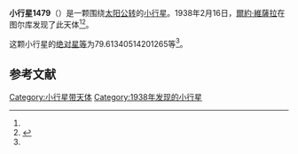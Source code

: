 {{Infobox planet
| bgcolour = #FFFFC0
| name = 1479 Inkeri
| symbol = 
| image = 
| caption = 
| discovery = yes
| discovery_ref = 
| discoverer = [[爾約·維薩拉|爾約·維薩拉]]
| discovery_site = [[图尔库|图尔库]] 
| discovered = 1938年2月16日
| designations = yes
| mp_name = 
| named_after = 
| alt_names = 1938 DE/ 1934 FR / 1956 JD / A916 AC / A923 RG
| mp_category = [[主带小行星|主带小行星]]
| orbit_ref = <ref name="a">[http://ssd.jpl.nasa.gov/sbdb.cgi?sstr=1479 1479 Inkeri] {{Wayback|url=http://ssd.jpl.nasa.gov/sbdb.cgi?sstr=1479 |date=20201118215456 }}，小行星數據庫瀏覽器（JPL Small-Body Database Browser）－[[美国国家航空航天局|美国国家航空航天局]]喷气推进实验室</ref>
| epoch = 2456400.5 (2013年4月18日更新)
| aphelion = {{convert|3.18952583827046|AU|km|3|abbr=on|lk=out}}
| perihelion = {{convert|2.16258468225542|AU|km|3|abbr=on}}
| semimajor = {{convert|2.67605526026294|AU|km|3|abbr=on}}
| eccentricity = 0.191875925
| period = 1598.972678 [[日|日]]<br />4.38[[儒略年|儒略年]]
| avg_speed = 
| inclination = 7.304710835694309
| asc_node = 18.13875267800002
| mean_anomaly = 
| arg_peri = 79.61340514201265
| satellites = 
| physical_characteristics = yes
| dimensions = 
| mass = 
| density = 
| surface_grav = 
| escape_velocity = 
| sidereal_day = 
| axial_tilt = 
| pole_ecliptic_lat = 
| pole_ecliptic_lon = 
| albedo = 
| temperatures= 
| temp_name1 = 
| mean_temp_1 = 
| max_temp_1 = 
| temp_name2 = 
| max_temp_2 = 
| spectral_type = 
| abs_magnitude = 79.61340514201265
}}

'''小行星1479'''（{{lang-en|1479 Inkeri}}）是一颗围绕[[太阳|太阳]][[公转|公转]]的[[小行星|小行星]]。1938年2月16日，[[爾約·維薩拉|爾約·維薩拉]]在图尔库发现了此天体<ref name="a" /><ref>{{cite news|title=小行星列表|url=http://cfa-www.harvard.edu/iau/lists/NumberedMPs.txt|accessdate=2013-07-08|newspaper=哈佛大学|archive-date=2008-05-17|archive-url=https://web.archive.org/web/20080517010638/http://cfa-www.harvard.edu/iau/lists/NumberedMPs.txt|dead-url=no}}</ref>。

这颗小行星的[[绝对星等|绝对星等]]为79.61340514201265等<ref name="a" />。

==参考文献==
{{reflist}}
{{Minor Planet Number|[[小行星1478|小行星1478]]|[[小行星1480|小行星1480]]}}

{{小天体}}

[[Category:小行星带天体|Category:小行星带天体]]
[[Category:1938年发现的小行星|Category:1938年发现的小行星]]

{{asteroid-stub}}